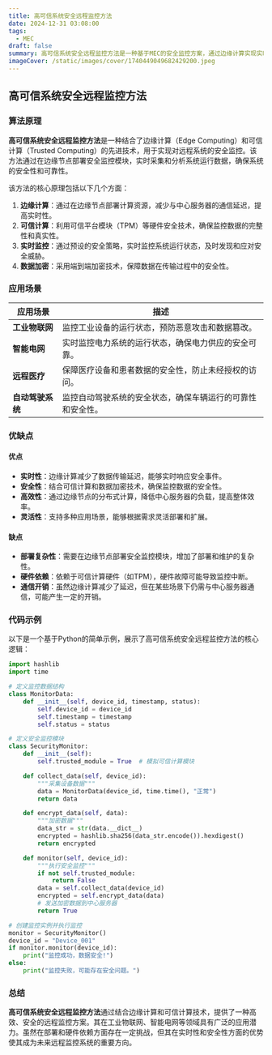 ```yaml
---
title: 高可信系统安全远程监控方法
date: 2024-12-31 03:08:00
tags:
  - MEC
draft: false
summary: 高可信系统安全远程监控方法是一种基于MEC的安全监控方案，通过边缘计算实现实时数据处理和安全防护，广泛应用于工业物联网、智能电网等领域。
imageCover: /static/images/cover/1740449049682429200.jpeg
---
```


## 高可信系统安全远程监控方法

### 算法原理

**高可信系统安全远程监控方法**是一种结合了边缘计算（Edge Computing）和可信计算（Trusted Computing）的先进技术，用于实现对远程系统的安全监控。该方法通过在边缘节点部署安全监控模块，实时采集和分析系统运行数据，确保系统的安全性和可靠性。

该方法的核心原理包括以下几个方面：

1. **边缘计算**：通过在边缘节点部署计算资源，减少与中心服务器的通信延迟，提高实时性。
2. **可信计算**：利用可信平台模块（TPM）等硬件安全技术，确保监控数据的完整性和真实性。
3. **实时监控**：通过预设的安全策略，实时监控系统运行状态，及时发现和应对安全威胁。
4. **数据加密**：采用端到端加密技术，保障数据在传输过程中的安全性。

### 应用场景

| **应用场景**     | **描述**                                                   |
| ---------------- | ---------------------------------------------------------- |
| **工业物联网**   | 监控工业设备的运行状态，预防恶意攻击和数据篡改。           |
| **智能电网**     | 实时监控电力系统的运行状态，确保电力供应的安全可靠。       |
| **远程医疗**     | 保障医疗设备和患者数据的安全性，防止未经授权的访问。       |
| **自动驾驶系统** | 监控自动驾驶系统的安全状态，确保车辆运行的可靠性和安全性。 |

### 优缺点

#### **优点**

- **实时性**：边缘计算减少了数据传输延迟，能够实时响应安全事件。
- **安全性**：结合可信计算和数据加密技术，确保监控数据的安全性。
- **高效性**：通过边缘节点的分布式计算，降低中心服务器的负载，提高整体效率。
- **灵活性**：支持多种应用场景，能够根据需求灵活部署和扩展。

#### **缺点**

- **部署复杂性**：需要在边缘节点部署安全监控模块，增加了部署和维护的复杂性。
- **硬件依赖**：依赖于可信计算硬件（如TPM），硬件故障可能导致监控中断。
- **通信开销**：虽然边缘计算减少了延迟，但在某些场景下仍需与中心服务器通信，可能产生一定的开销。

### 代码示例

以下是一个基于Python的简单示例，展示了高可信系统安全远程监控方法的核心逻辑：

```python
import hashlib
import time

# 定义监控数据结构
class MonitorData:
    def __init__(self, device_id, timestamp, status):
        self.device_id = device_id
        self.timestamp = timestamp
        self.status = status

# 定义安全监控模块
class SecurityMonitor:
    def __init__(self):
        self.trusted_module = True  # 模拟可信计算模块

    def collect_data(self, device_id):
        """采集设备数据"""
        data = MonitorData(device_id, time.time(), "正常")
        return data

    def encrypt_data(self, data):
        """加密数据"""
        data_str = str(data.__dict__)
        encrypted = hashlib.sha256(data_str.encode()).hexdigest()
        return encrypted

    def monitor(self, device_id):
        """执行安全监控"""
        if not self.trusted_module:
            return False
        data = self.collect_data(device_id)
        encrypted = self.encrypt_data(data)
        # 发送加密数据到中心服务器
        return True

# 创建监控实例并执行监控
monitor = SecurityMonitor()
device_id = "Device_001"
if monitor.monitor(device_id):
    print("监控成功，数据安全!")
else:
    print("监控失败，可能存在安全问题。")
```

### 总结

**高可信系统安全远程监控方法**通过结合边缘计算和可信计算技术，提供了一种高效、安全的远程监控方案。其在工业物联网、智能电网等领域具有广泛的应用潜力。虽然在部署和硬件依赖方面存在一定挑战，但其在实时性和安全性方面的优势使其成为未来远程监控系统的重要方向。
